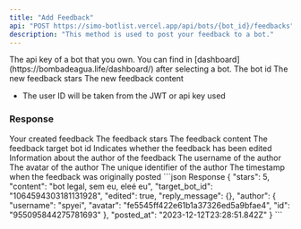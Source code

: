 ```yaml
---
title: "Add Feedback"
api: "POST https://simo-botlist.vercel.app/api/bots/{bot_id}/feedbacks"
description: "This method is used to post your feedback to a bot."
---
```


<ParamField header="Authorization" type="string" placeholder="API KEY" required>
  The api key of a bot that you own. You can find in [dashboard](https://bombadeagua.life/dashboard/) after selecting a bot.
</ParamField>
<ParamField path="bot_id" type="string" required>
  The bot id
</ParamField>
<ParamField body="stars" type="number">
    The new feedback stars
</ParamField>
<ParamField body="content" type="string">
    The new feedback content
</ParamField>

- The user ID will be taken from the JWT or api key used

### Response

<ResponseField name="Feedback" type="object">
    Your created feedback
    <Expandable>
        <ResponseField name="stars" type="number">
            The feedback stars
        </ResponseField>
        <ResponseField name="content" type="string">
            The feedback content
        </ResponseField>
        <ResponseField name="target_bot_id" type="string">
            The feedback target bot id
        </ResponseField>
        <ResponseField name="edited" type="boolean">
            Indicates whether the feedback has been edited
        </ResponseField>
        <ResponseField name="author" type="object">
            Information about the author of the feedback
            <Expandable>
                <ResponseField name="username" type="string">
                    The username of the author
                </ResponseField>
                <ResponseField name="avatar" type="string">
                    The avatar of the author
                </ResponseField>
                <ResponseField name="id" type="string">
                    The unique identifier of the author
                </ResponseField>
            </Expandable>
        </ResponseField>
        <ResponseField name="posted_at" type="string">
            The timestamp when the feedback was originally posted
        </ResponseField>
    </Expandable>
</ResponseField>

<ResponseExample>
```json Response
{
    "stars": 5,
    "content": "bot legal, sem eu, eleé eu",
    "target_bot_id": "1064594303181131928",
    "edited": true,
    "reply_message": {},
    "author": {
      "username": "spyei",
      "avatar": "fe5545ff422e61b1a37326ed5a9bfae4",
      "id": "955095844275781693"
    },
    "posted_at": "2023-12-12T23:28:51.842Z"
}
```
</ResponseExample>